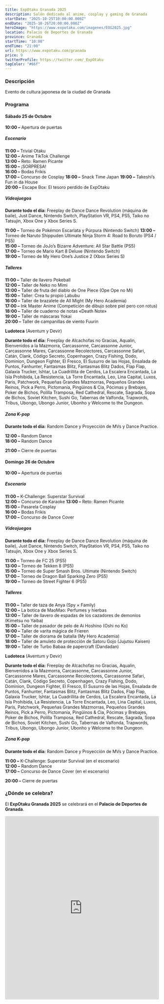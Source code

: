 ```yaml
---
title: ExpOtaku Granada 2025
description: Salón dedicado al anime, cosplay y gaming de Granada
startDate: "2025-10-25T10:00:00.000Z"
endDate: "2025-10-26T20:00:00.000Z"
heroImage: "https://www.expotaku.com/imagenes/EOG2025.jpg"
location: Palacio de Deportes de Granada
province: Granada
startTime: "10:00"
endTime: "21:00"
url: https://www.expotaku.com/granada
price: 9
twitterProfile: https://twitter.com/_ExpOtaku
tagColor: "#66f"
---
```


### Descripción

Evento de cultura japonesa de la ciudad de Granada

### Programa

#### Sábado 25 de Octubre

**10:00 –** Apertura de puertas

##### **Escenario**

**11:00 –** Trivial Otaku  
**12:00 –** Anime TikTok Challenge  
**13:00 –** Reto: Ramen Picante  
**15:00 –** ¡SORPRESA!  
**16:00 –** Bodas Frikis  
**17:00 –** Concurso de Cosplay 
**18:00 –** Snack Time Japan 
**19:00 –** Takeshi’s Fun in da House  
**20:00 –** Escape Box: El tesoro perdido de ExpOtaku

##### **Videojuegos**

**Durante todo el día:** Freeplay de Dance Dance Revolution (máquina de baile), Just Dance, Nintendo Switch, PlayStation VR, PS4, PS5, Taiko no Tatsujin, Xbox One y Xbox Series S.

**11:00 –** Torneo de Pokémon Escarlata y Púrpura (Nintendo Switch) 
**13:00 –** Torneo de Naruto Shippuden Ultimate Ninja Storm 4: Road to Boruto (PS4 / PS5)  
**15:00 –** Torneo de JoJo’s Bizarre Adventure: All Star Battle (PS5)  
**17:00 –** Torneo de Mario Kart 8 Deluxe (Nintendo Switch)  
**19:00 –** Torneo de My Hero One’s Justice 2 (Xbox Series S)

##### **Talleres**

**11:00 –** Taller de llavero Pokeball  
**12:00 –** Taller de Neko no Mimi  
**13:00 –** Taller de fruta del diablo de One Piece (Ope Ope no Mi)  
**15:00 –** Taller: Crea tu propio Labubu  
**16:00 –** Taller de brazalete de All Might (My Hero Academia)  
**17:00 –** Ink Master Anime (Competición de dibujo sobre piel pero con rotus)  
**18:00 –** Taller de cuaderno de notas «Death Note»  
**19:00 –** Taller de máscaras Yokai  
**20:00 –** Taller de campanillas de viento Fuurin

**Ludoteca** (Aventum y Devir)

**Durante todo el día:** Freeplay de Alcachofas no Gracias, Aqualin, Bienvenidos a la Mazmorra, Carcassonne, Carcassonne Junior, Carcassonne Mares, Carcassonne Recolectores, Carcassonne Safari, Catán, Clank, Código Secreto, Copenhagen, Crazy Fishing, Dodo, Dominion, Dungeon Fighter, El Fresco, El Susurro de las Hojas, Ensalada de Puntos, Fanhunter, Fantasmas Blitz, Fantasmas Blitz Dados, Flap Flap, Galaxia Trucker, Ishtar, La Cuadrillita de Cerdos, La Escalera Encantada, La Isla Prohibida, La Resistencia, La Torre Encantada, Leo, Lina Capital, Luxos, Paris, Patchwork, Pequeñas Grandes Mazmorras, Pequeños Grandes Reinos, Pick a Perro, Pictomanía, Pingüinos & Cia, Pócimas y Brebajes, Poker de Bichos, Polilla Tramposa, Red Cathedral, Rescate, Sagrada, Sopa de Bichos, Soviet Kitchen, Sushi Go, Tabernas de Valfonda, Trapwords, Tribus, Ubongo, Ubongo Junior, Ubonho y Welcome to the Dungeon.

##### **Zona K-pop**

**Durante todo el día:** Random Dance y Proyección de MVs y Dance Practice.

**12:00 –** Random Dance  
**18:00 –** Random Dance

**21:00 –** Cierre de puertas

#### Domingo 26 de Octubre

**10:00 –** Apertura de puertas

##### **Escenario**

**11:00 –** K-Challenge: Superstar Survival  
**12:00 –** Concurso de Karaoke 
**13:00 –** Reto: Ramen Picante  
**15:00 –** Pasarela Cosplay  
**16:00 –** Bodas Frikis  
**17:00 –** Concurso de Dance Cover

##### **Videojuegos**

**Durante todo el día:** Freeplay de Dance Dance Revolution (máquina de baile), Just Dance, Nintendo Switch, PlayStation VR, PS4, PS5, Taiko no Tatsujin, Xbox One y Xbox Series S.

**11:00 –** Torneo de FC 25 (PS5)  
**13:00 –** Torneo de Tekken 8 (PS5)  
**15:00 –** Torneo de Super Smash Bros. Ultimate (Nintendo Switch)  
**17:00 –** Torneo de Dragon Ball Sparking Zero (PS5)  
**19:00 –** Torneo de Street Fighter 6 (PS5)

##### **Talleres**

**11:00 –** Taller de taza de Anya (Spy × Family)  
**12:00 –** La botica de MaoMao: Perfumes y hierbas  
**13:00 –** Taller de llavero de espadas de los cazadores de demonios (Kimetsu no Yaiba)  
**15:00 –** Taller de pasador de pelo de Ai Hoshino (Oshi no Ko)  
**16:00 –** Taller de varita mágica de Frieren  
**17:00 –** Taller de diorama de batalla (My Hero Academia)  
**18:00 –** Taller de amuleto de protección de Satoru Gojo (Jujutsu Kaisen)  
**19:00 –** Taller de Turbo Babaa de papercraft (Dandadan)

**Ludoteca** (Aventum y Devir)

**Durante todo el día:** Freeplay de Alcachofas no Gracias, Aqualin, Bienvenidos a la Mazmorra, Carcassonne, Carcassonne Junior, Carcassonne Mares, Carcassonne Recolectores, Carcassonne Safari, Catán, Clank, Código Secreto, Copenhagen, Crazy Fishing, Dodo, Dominion, Dungeon Fighter, El Fresco, El Susurro de las Hojas, Ensalada de Puntos, Fanhunter, Fantasmas Blitz, Fantasmas Blitz Dados, Flap Flap, Galaxia Trucker, Ishtar, La Cuadrillita de Cerdos, La Escalera Encantada, La Isla Prohibida, La Resistencia, La Torre Encantada, Leo, Lina Capital, Luxos, Paris, Patchwork, Pequeñas Grandes Mazmorras, Pequeños Grandes Reinos, Pick a Perro, Pictomanía, Pingüinos & Cia, Pócimas y Brebajes, Poker de Bichos, Polilla Tramposa, Red Cathedral, Rescate, Sagrada, Sopa de Bichos, Soviet Kitchen, Sushi Go, Tabernas de Valfonda, Trapwords, Tribus, Ubongo, Ubongo Junior, Ubonho y Welcome to the Dungeon.

##### **Zona K-pop**

**Durante todo el día:** Random Dance y Proyección de MVs y Dance Practice.

**11:00 –** K-Challenge: Superstar Survival (en el escenario)  
**12:00 –** Random Dance  
**17:00 –** Concurso de Dance Cover (en el escenario)

**20:00 –** Cierre de puertas

### ¿Dónde se celebra?

El **ExpOtaku Granada 2025** se celebrará en el **Palacio de Deportes de Granada**.

<iframe src="https://www.google.com/maps/embed?pb=!1m18!1m12!1m3!1d6359.933295786131!2d-3.596659723800534!3d37.15349254770449!2m3!1f0!2f0!3f0!3m2!1i1024!2i768!4f13.1!3m3!1m2!1s0xd71fca75ae17d53%3A0x10bb367ea6a1b9f8!2sPalacio%20Municipal%20de%20Deportes!5e0!3m2!1ses!2ses!4v1758619780377!5m2!1ses!2ses" width="100%" height="600" style="border:0;" allowfullscreen="" loading="lazy" referrerpolicy="no-referrer-when-downgrade"></iframe>
